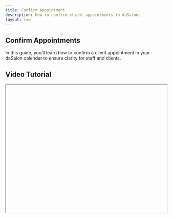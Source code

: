 ```yaml
---
title: Confirm Appointment
description: How to confirm client appointments in daSalon.
layout: raw
---
```



<div className="mdx-content">

## Confirm Appointments



In this guide, you’ll learn how to confirm a client appointment in your daSalon calendar to ensure clarity for staff and clients.

## Video Tutorial



<iframe
  width="100%"
  height="400"
  title="Confirm appointments tutorial"
  allowFullScreen
  className="rounded-lg"
/>

---

##  Confirm Appointment

*Purpose*: Mark a scheduled appointment as confirmed so your team is prepared and clients are notified.

### Steps:

❶ Go to **Appointments** from the sidebar.
❷ Choose one of the following:
   - Click **⋮ → Edit** → change status to **Confirmed**
   - Appointment ID → Change status to Confirmed
   - Use the status dropdown in the row → select **Confirmed**
❸ Click **Update/Save** if using the edit form.

✅ The status will now show in **Blue**.

---

<div className="space-y-4 mt-6">

<div className="my-10 border-t border-gray-200" />

## More questions about this


</div>

<div className="space-y-4 mt-6">
  <details className="bg-white rounded-md p-4 border border-gray-300">
    <summary
      className="font-medium text-base text-gray-900"
      style={{
        backgroundColor: 'transparent',
        outline: 'none',
        cursor: 'pointer',
        userSelect: 'none',
        listStyle: 'none',
      }}
    >
      What does confirming an appointment do?
    </summary>
    <p className="mt-2 text-sm text-gray-700">
      It ensures your staff is aware of the booking and notifies the client via SMS or email.
    </p>
  </details>

  <details className="bg-white rounded-md p-4 border border-gray-300">
    <summary
      className="font-medium text-base text-gray-900"
      style={{
        backgroundColor: 'transparent',
        outline: 'none',
        cursor: 'pointer',
        userSelect: 'none',
        listStyle: 'none',
      }}
    >
      Can I unconfirm a confirmed appointment?
    </summary>
    <p className="mt-2 text-sm text-gray-700">
      Yes, you can change the status again using the edit form or status dropdown.
    </p>
  </details>
</div>

---

<div className="mdx-content mt-10">

Was this article helpful?

<div style={{ display: 'flex', gap: '1rem' }}>
  <button style={{ padding: '0.5rem', borderRadius: '9999px', backgroundColor: '#f0f0f0' }}>
    👍
  </button>
  <button style={{ padding: '0.5rem', borderRadius: '9999px', backgroundColor: '#f0f0f0' }}>
    👎
  </button>
</div>
</div>
</div>
---
